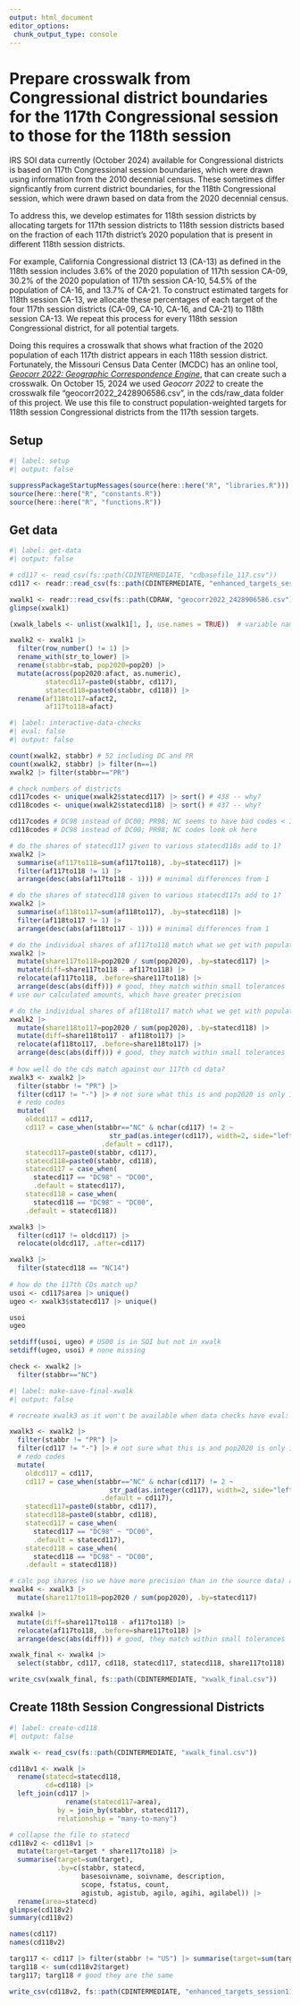 ```yaml
---
output: html_document
editor_options: 
 chunk_output_type: console
---
```


# Prepare crosswalk from Congressional district boundaries for the 117th Congressional session to those for the 118th session

IRS SOI data currently (October 2024) available for Congressional districts is based on 117th Congressional session boundaries, which were drawn using information from the 2010 decennial census. These sometimes differ signficantly from current district boundaries, for the 118th Congressional session, which were drawn based on data from the 2020 decennial census.

To address this, we develop estimates for 118th session districts by allocating targets for 117th session districts to 118th session districts based on the fraction of each 117th district's 2020 population that is present in different 118th session districts.

For example, California Congressional district 13 (CA-13) as defined in the 118th session includes 3.6% of the 2020 population of 117th session CA-09, 30.2% of the 2020 population of 117th session CA-10, 54.5% of the population of CA-16, and 13.7% of CA-21. To construct estimated targets for 118th session CA-13, we allocate these percentages of each target of the four 117th session districts (CA-09, CA-10, CA-16, and CA-21) to 118th session CA-13. We repeat this process for every 118th session Congressional district, for all potential targets.

Doing this requires a crosswalk that shows what fraction of the 2020 population of each 117th district appears in each 118th session district. Fortunately, the Missouri Census Data Center (MCDC) has an online tool, [*Geocorr 2022: Geographic Correspondence Engine*](https://mcdc.missouri.edu/applications/geocorr2022.html), that can create such a crosswalk. On October 15, 2024 we used *Geocorr 2022* to create the crosswalk file "geocorr2022_2428906586.csv", in the cds/raw_data folder of this project. We use this file to construct population-weighted targets for 118th session Congressional districts from the 117th session targets.

## Setup

```r
#| label: setup
#| output: false

suppressPackageStartupMessages(source(here::here("R", "libraries.R")))
source(here::here("R", "constants.R"))
source(here::here("R", "functions.R"))

```


## Get data
```r
#| label: get-data
#| output: false

# cd117 <- read_csv(fs::path(CDINTERMEDIATE, "cdbasefile_117.csv"))
cd117 <- readr::read_csv(fs::path(CDINTERMEDIATE, "enhanced_targets_session117.csv"))

xwalk1 <- readr::read_csv(fs::path(CDRAW, "geocorr2022_2428906586.csv"))
glimpse(xwalk1)

(xwalk_labels <- unlist(xwalk1[1, ], use.names = TRUE))  # variable names and labels

xwalk2 <- xwalk1 |> 
  filter(row_number() != 1) |> 
  rename_with(str_to_lower) |> 
  rename(stabbr=stab, pop2020=pop20) |> 
  mutate(across(pop2020:afact, as.numeric),
         statecd117=paste0(stabbr, cd117),
         statecd118=paste0(stabbr, cd118)) |> 
  rename(af118to117=afact2, 
         af117to118=afact)

```


```r
#| label: interactive-data-checks
#| eval: false
#| output: false

count(xwalk2, stabbr) # 52 including DC and PR
count(xwalk2, stabbr) |> filter(n==1)
xwalk2 |> filter(stabbr=="PR")

# check numbers of districts
cd117codes <- unique(xwalk2$statecd117) |> sort() # 438 -- why?
cd118codes <- unique(xwalk2$statecd118) |> sort() # 437 -- why?

cd117codes # DC98 instead of DC00; PR98; NC seems to have bad codes < 10
cd118codes # DC98 instead of DC00; PR98; NC codes look ok here

# do the shares of statecd117 given to various statecd118s add to 1?
xwalk2 |> 
  summarise(af117to118=sum(af117to118), .by=statecd117) |> 
  filter(af117to118 != 1) |> 
  arrange(desc(abs(af117to118 - 1))) # minimal differences from 1

# do the shares of statecd118 given to various statecd117s add to 1?
xwalk2 |> 
  summarise(af118to117=sum(af118to117), .by=statecd118) |> 
  filter(af118to117 != 1) |> 
  arrange(desc(abs(af118to117 - 1))) # minimal differences from 1

# do the individual shares of af117to118 match what we get with population?
xwalk2 |> 
  mutate(share117to118=pop2020 / sum(pop2020), .by=statecd117) |> 
  mutate(diff=share117to118 - af117to118) |> 
  relocate(af117to118, .before=share117to118) |> 
  arrange(desc(abs(diff))) # good, they match within small tolerances
# use our calculated amounts, which have greater precision

# do the individual shares of af118to117 match what we get with population?
xwalk2 |> 
  mutate(share118to117=pop2020 / sum(pop2020), .by=statecd118) |> 
  mutate(diff=share118to117 - af118to117) |> 
  relocate(af118to117, .before=share118to117) |> 
  arrange(desc(abs(diff))) # good, they match within small tolerances
  
# how well do the cds match against our 117th cd data?
xwalk3 <- xwalk2 |> 
  filter(stabbr != "PR") |> 
  filter(cd117 != "-") |> # not sure what this is and pop2020 is only 13
  # redo codes
  mutate(
    oldcd117 = cd117,
    cd117 = case_when(stabbr=="NC" & nchar(cd117) != 2 ~ 
                         str_pad(as.integer(cd117), width=2, side="left", pad="0"),
                       .default = cd117),
    statecd117=paste0(stabbr, cd117),
    statecd118=paste0(stabbr, cd118),
    statecd117 = case_when(
      statecd117 == "DC98" ~ "DC00",
      .default = statecd117),
    statecd118 = case_when(
      statecd118 == "DC98" ~ "DC00",
    .default = statecd118))

xwalk3 |> 
  filter(cd117 != oldcd117) |> 
  relocate(oldcd117, .after=cd117)

xwalk3 |> 
  filter(statecd118 == "NC14")
  
# how do the 117th CDs match up?
usoi <- cd117$area |> unique()
ugeo <- xwalk3$statecd117 |> unique()

usoi
ugeo

setdiff(usoi, ugeo) # US00 is in SOI but not in xwalk
setdiff(ugeo, usoi) # none missing

check <- xwalk2 |> 
  filter(stabbr=="NC")

```


```r
#| label: make-save-final-xwalk
#| output: false

# recreate xwalk3 as it won't be available when data checks have eval: false

xwalk3 <- xwalk2 |> 
  filter(stabbr != "PR") |> 
  filter(cd117 != "-") |> # not sure what this is and pop2020 is only 13
  # redo codes
  mutate(
    oldcd117 = cd117,
    cd117 = case_when(stabbr=="NC" & nchar(cd117) != 2 ~ 
                         str_pad(as.integer(cd117), width=2, side="left", pad="0"),
                       .default = cd117),
    statecd117=paste0(stabbr, cd117),
    statecd118=paste0(stabbr, cd118),
    statecd117 = case_when(
      statecd117 == "DC98" ~ "DC00",
      .default = statecd117),
    statecd118 = case_when(
      statecd118 == "DC98" ~ "DC00",
    .default = statecd118))

# calc pop shares (so we have more precision than in the source data) and save
xwalk4 <- xwalk3 |> 
  mutate(share117to118=pop2020 / sum(pop2020), .by=statecd117)

xwalk4 |> 
  mutate(diff=share117to118 - af117to118) |> 
  relocate(af117to118, .before=share117to118) |> 
  arrange(desc(abs(diff))) # good, they match within small tolerances

xwalk_final <- xwalk4 |> 
  select(stabbr, cd117, cd118, statecd117, statecd118, share117to118)

write_csv(xwalk_final, fs::path(CDINTERMEDIATE, "xwalk_final.csv"))

```


## Create 118th Session Congressional Districts
```r
#| label: create-cd118
#| output: false

xwalk <- read_csv(fs::path(CDINTERMEDIATE, "xwalk_final.csv"))

cd118v1 <- xwalk |> 
  rename(statecd=statecd118,
         cd=cd118) |> 
  left_join(cd117 |> 
              rename(statecd117=area),
            by = join_by(stabbr, statecd117),
            relationship = "many-to-many")

# collapse the file to statecd
cd118v2 <- cd118v1 |> 
  mutate(target=target * share117to118) |> 
  summarise(target=sum(target),
            .by=c(stabbr, statecd,
                  basesoivname, soivname, description, 
                  scope, fstatus, count,
                  agistub, agistub, agilo, agihi, agilabel)) |> 
  rename(area=statecd)
glimpse(cd118v2)
summary(cd118v2)

names(cd117)
names(cd118v2)

targ117 <- cd117 |> filter(stabbr != "US") |> summarise(target=sum(target)) |> pull(target)
targ118 <- sum(cd118v2$target)
targ117; targ118 # good they are the same

write_csv(cd118v2, fs::path(CDINTERMEDIATE, "enhanced_targets_session118.csv"))

```

